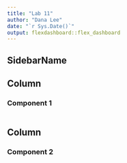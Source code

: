 ```yaml
---
title: "Lab 11"
author: "Dana Lee"
date: "`r Sys.Date()`"
output: flexdashboard::flex_dashboard
---
```


SidebarName {.sidebar}
----------------------

Column
-------------------------------------

### Component 1

```r
```

Column
-------------------------------------

### Component 2

```r
```